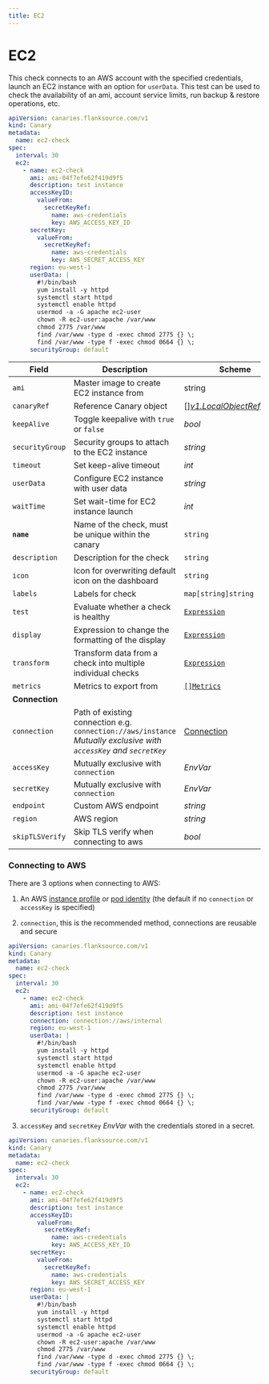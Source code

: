 ```yaml
---
title: EC2
---
```


# <Icon name="aws-ec2-instance" /> EC2

<Enterprise />

This check connects to an AWS account with the specified credentials, launch an EC2 instance with an option for `userData`.
This test can be used to check the availability of an ami, account service limits, run backup & restore operations, etc.

```yaml
apiVersion: canaries.flanksource.com/v1
kind: Canary
metadata:
  name: ec2-check
spec:
  interval: 30
  ec2:
    - name: ec2-check
      ami: ami-04f7efe62f419d9f5
      description: test instance
      accessKeyID:
        valueFrom:
          secretKeyRef:
            name: aws-credentials
            key: AWS_ACCESS_KEY_ID
      secretKey:
        valueFrom:
          secretKeyRef:
            name: aws-credentials
            key: AWS_SECRET_ACCESS_KEY
      region: eu-west-1
      userData: |
        #!/bin/bash
        yum install -y httpd
        systemctl start httpd
        systemctl enable httpd
        usermod -a -G apache ec2-user
        chown -R ec2-user:apache /var/www
        chmod 2775 /var/www
        find /var/www -type d -exec chmod 2775 {} \;
        find /var/www -type f -exec chmod 0664 {} \;
      securityGroup: default
```

| Field | Description | Scheme | Required |
| ----- | ----------- | ------ | -------- |
| `ami` | Master image to create EC2 instance from | string | Yes |
| `canaryRef` | Reference Canary object | \[\][*v1.LocalObjectReference*](https://kubernetes.io/docs/reference/generated/kubernetes-api/v1.20/#localobjectreference-v1-core) |  |
| `keepAlive` | Toggle keepalive with `true` or `false` | *bool* |  |
| `securityGroup` | Security groups to attach to the EC2 instance | *string* |  |
| `timeout` | Set keep-alive timeout | *int* |  |
| `userData` | Configure EC2 instance with user data | *string* |  |
| `waitTime` | Set wait-time for EC2 instance launch | *int* |  |
| **`name`**    | Name of the check, must be unique within the canary         | `string`                                     | Yes      |
| `description` | Description for the check                                   | `string`                                     |          |
| `icon`        | Icon for overwriting default icon on the dashboard          | `string`                                     |          |
| `labels`      | Labels for check                                            | `map[string]string`                          |          |
| `test`        | Evaluate whether a check is healthy                         | [`Expression`](../concepts/health-evaluation)  |          |
| `display`     | Expression to change the formatting of the display          | [`Expression`](../concepts/display-formatting) |          |
| `transform`   | Transform data from a check into multiple individual checks | [`Expression`](../concepts/transforms)          |          |
| `metrics`     | Metrics to export from                                      | [`[]Metrics`](../concepts/metrics-exporter)    |          |
| **Connection** |  |  | |
| `connection` | Path of existing connection e.g. `connection://aws/instance`<br />*Mutually exclusive with `accessKey` and `secretKey`* <br /> <Commercial /> | [Connection](../concepts/connections) | |
| `accessKey` | <SkipOSS>Mutually exclusive with `connection`</SkipOSS>   | <CommonLink to="authentication" anchor="envvar">*EnvVar*</CommonLink> | |
| `secretKey` | <SkipOSS>Mutually exclusive with `connection`</SkipOSS>   | <CommonLink to="authentication" anchor="envvar">*EnvVar*</CommonLink> | |
| `endpoint` | Custom AWS endpoint | *string* | |
| `region` | AWS region | *string* | |
| `skipTLSVerify` | Skip TLS verify when connecting to aws | *bool* | |

### Connecting to AWS

There are 3 options when connecting to AWS:

1. An AWS [instance profile](https://docs.aws.amazon.com/AWSEC2/latest/UserGuide/iam-roles-for-amazon-ec2.html) or [pod identity](https://docs.aws.amazon.com/eks/latest/userguide/pod-configuration.html) (the default if no `connection` or `accessKey` is specified)

2. `connection`, this is the recommended method, connections are reusable and secure

  ```yaml title="aws-connection.yaml"
  apiVersion: canaries.flanksource.com/v1
  kind: Canary
  metadata:
    name: ec2-check
  spec:
    interval: 30
    ec2:
      - name: ec2-check
        ami: ami-04f7efe62f419d9f5
        description: test instance
        connection: connection://aws/internal
        region: eu-west-1
        userData: |
          #!/bin/bash
          yum install -y httpd
          systemctl start httpd
          systemctl enable httpd
          usermod -a -G apache ec2-user
          chown -R ec2-user:apache /var/www
          chmod 2775 /var/www
          find /var/www -type d -exec chmod 2775 {} \;
          find /var/www -type f -exec chmod 0664 {} \;
        securityGroup: default
  ```

3. `accessKey` and `secretKey` <CommonLink to="authentication" anchor="envvar">*EnvVar*</CommonLink> with the credentials stored in a secret.

  ```yaml title="aws.yaml"
  apiVersion: canaries.flanksource.com/v1
  kind: Canary
  metadata:
    name: ec2-check
  spec:
    interval: 30
    ec2:
      - name: ec2-check
        ami: ami-04f7efe62f419d9f5
        description: test instance
        accessKeyID:
          valueFrom:
            secretKeyRef:
              name: aws-credentials
              key: AWS_ACCESS_KEY_ID
        secretKey:
          valueFrom:
            secretKeyRef:
              name: aws-credentials
              key: AWS_SECRET_ACCESS_KEY
        region: eu-west-1
        userData: |
          #!/bin/bash
          yum install -y httpd
          systemctl start httpd
          systemctl enable httpd
          usermod -a -G apache ec2-user
          chown -R ec2-user:apache /var/www
          chmod 2775 /var/www
          find /var/www -type d -exec chmod 2775 {} \;
          find /var/www -type f -exec chmod 0664 {} \;
        securityGroup: default
  ```
